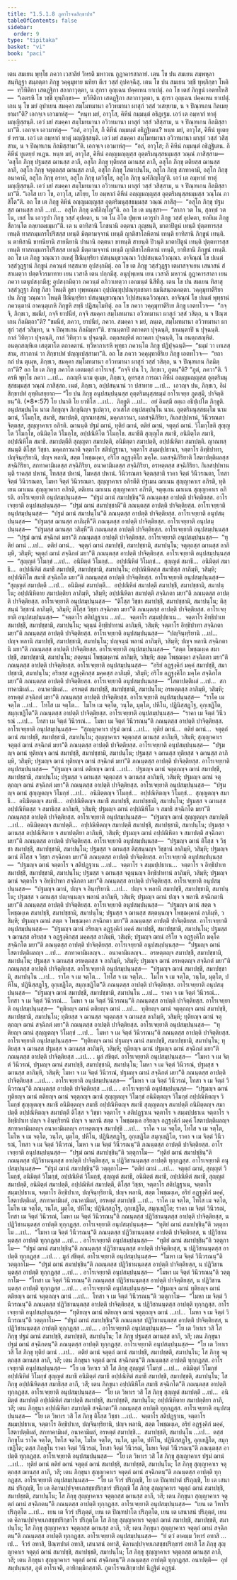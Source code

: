 ```yaml
---
title: "1.5.1.8 ภูตาโรจนสิกฺขาปท"
tableOfContents: false
sidebar:
  order: 9
type: "tipitaka"
basket: "vi"
book: "paci"
---
```



<DynamicBreadcrumb />

<Division number="67" book="paci">

<Paragraph number="220" book="paci">
เตน สมเยน พุทฺโธ ภควา เวสาลิยํ วิหรติ มหาวเน กูฏาคารสาลายํ. เตน โข ปน สมเยน สมฺพหุลา สนฺทิฏฺฐา สมฺภตฺตา ภิกฺขู วคฺคุมุทาย นทิยา ตีเร วสฺสํ อุปคจฺฉึสุ. เตน โข ปน สมเยน วชฺชี ทุพฺภิกฺขา โหติ—  ทฺวีหิติกา เสตฏฺฐิกา สลากาวุตฺตา, น สุกรา อุญฺเฉน ปคฺคเหน ยาเปตุํ. อถ โข เตสํ ภิกฺขูนํ เอตทโหสิ—  “เอตรหิ โข วชฺชี ทุพฺภิกฺขา—  ทฺวีหิติกา เสตฏฺฐิกา สลากาวุตฺตา, น สุกรา อุญฺเฉน ปคฺคเหน ยาเปตุํ. เกน นุ โข มยํ อุปาเยน สมคฺคา สมฺโมทมานา อวิวทมานา ผาสุกํ วสฺสํ วเสยฺยาม, น จ ปิณฺฑเกน กิลเมยฺยามา”ติ? เอกจฺเจ เอวมาหํสุ—  “หนฺท มยํ, อาวุโส, คิหีนํ กมฺมนฺตํ อธิฏฺเฐม. เอวํ เต อมฺหากํ ทาตุํ มญฺญิสฺสนฺติ. เอวํ มยํ สมคฺคา สมฺโมทมานา อวิวทมานา ผาสุกํ วสฺสํ วสิสฺสาม, น จ ปิณฺฑเกน กิลมิสฺสามา”ติ. เอกจฺเจ เอวมาหํสุ—  “อลํ, อาวุโส, กึ คิหีนํ กมฺมนฺตํ อธิฏฺฐิเตน? หนฺท มยํ, อาวุโส, คิหีนํ ทูเตยฺยํ หราม. เอวํ เต อมฺหากํ ทาตุํ มญฺญิสฺสนฺติ. เอวํ มยํ สมคฺคา สมฺโมทมานา อวิวทมานา ผาสุกํ วสฺสํ วสิสฺสาม, น จ ปิณฺฑเกน กิลมิสฺสามา”ติ. เอกจฺเจ เอวมาหํสุ—  “อลํ, อาวุโส; กึ คิหีนํ กมฺมนฺตํ อธิฏฺฐิเตน. กึ คิหีนํ ทูเตยฺยํ หเฏน. หนฺท มยํ, อาวุโส, คิหีนํ อญฺญมญฺญสฺส อุตฺตริมนุสฺสธมฺมสฺส วณฺณํ ภาสิสฺสาม—  ‘อสุโก ภิกฺขุ ปฐมสฺส ฌานสฺส ลาภี, อสุโก ภิกฺขุ ทุติยสฺส ฌานสฺส ลาภี, อสุโก ภิกฺขุ ตติยสฺส ฌานสฺส ลาภี, อสุโก ภิกฺขุ จตุตฺถสฺส ฌานสฺส ลาภี, อสุโก ภิกฺขุ โสตาปนฺโน, อสุโก ภิกฺขุ สกทาคามี, อสุโก ภิกฺขุ อนาคามี, อสุโก ภิกฺขุ อรหา, อสุโก ภิกฺขุ เตวิชฺโช, อสุโก ภิกฺขุ ฉฬภิญฺโญ’ติ. เอวํ เต อมฺหากํ ทาตุํ มญฺญิสฺสนฺติ. เอวํ มยํ สมคฺคา สมฺโมทมานา อวิวทมานา ผาสุกํ วสฺสํ วสิสฺสาม, น จ ปิณฺฑเกน กิลมิสฺสามา”ติ. “เอโส เยว โข, อาวุโส, เสโยฺย, โย อมฺหากํ คิหีนํ อญฺญมญฺญสฺส อุตฺตริมนุสฺสธมฺมสฺส วณฺโณ ภาสิโต”ติ.
</Paragraph>

<Paragraph number="221" book="paci">
อถ โข เต ภิกฺขู คิหีนํ อญฺญมญฺญสฺส อุตฺตริมนุสฺสธมฺมสฺส วณฺณํ ภาสึสุ—  “อสุโก ภิกฺขุ ปฐมสฺส ฌานสฺส ลาภี …เป…  อสุโก ภิกฺขุ ฉฬภิญฺโญ”ติ. อถ โข เต มนุสฺสา—  “ลาภา วต โน, สุลทฺธํ วต โน, เยสํ โน เอวรูปา ภิกฺขู วสฺสํ อุปคตา, น วต โน อิโต ปุพฺเพ เอวรูปา ภิกฺขู วสฺสํ อุปคตา, ยถยิเม ภิกฺขู สีลวนฺโต กลฺยาณธมฺมา”ติ. เต น ตาทิสานิ โภชนานิ อตฺตนา ภุญฺชนฺติ, มาตาปิตูนํ เทนฺติ ปุตฺตทารสฺส เทนฺติ ทาสกมฺมกรโปริสสฺส เทนฺติ มิตฺตามจฺจานํ เทนฺติ ญาติสาโลหิตานํ เทนฺติ ยาทิสานิ ภิกฺขูนํ เทนฺติ. น ตาทิสานิ ขาทนียานิ สายนียานิ ปานานิ อตฺตนา ขาทนฺติ สายนฺติ ปิวนฺติ มาตาปิตูนํ เทนฺติ ปุตฺตทารสฺส เทนฺติ ทาสกมฺมกรโปริสสฺส เทนฺติ มิตฺตามจฺจานํ เทนฺติ ญาติสาโลหิตานํ เทนฺติ, ยาทิสานิ ภิกฺขูนํ เทนฺติ. อถ โข เต ภิกฺขู วณฺณวา อเหสุํ ปีณินฺทฺริยา ปสนฺนมุขวณฺณา วิปฺปสนฺนฉวิวณฺณา.
</Paragraph>

</Division>
<Division number="68" book="paci">

<Paragraph number="222" book="paci">
อาจิณฺณํ โข ปเนตํ วสฺสํวุฏฺฐานํ ภิกฺขูนํ ภควนฺตํ ทสฺสนาย อุปสงฺกมิตุํ. อถ โข เต ภิกฺขู วสฺสํวุฏฺฐา เตมาสจฺจเยน เสนาสนํ สํสาเมตฺวา ปตฺตจีวรมาทาย เยน เวสาลี เตน ปกฺกมึสุ. อนุปุพฺเพน เยน เวสาลี มหาวนํ กูฏาคารสาลา เยน ภควา เตนุปสงฺกมึสุ; อุปสงฺกมิตฺวา ภควนฺตํ อภิวาเทตฺวา เอกมนฺตํ นิสีทึสุ. เตน โข ปน สมเยน ทิสาสุ วสฺสํวุฏฺฐา ภิกฺขู กิสา โหนฺติ ลูขา ทุพฺพณฺณา อุปฺปณฺฑุปฺปณฺฑุกชาตา ธมนิสนฺถตคตฺตา. วคฺคุมุทาตีริยา ปน ภิกฺขู วณฺณวา โหนฺติ ปีณินฺทฺริยา ปสนฺนมุขวณฺณา วิปฺปสนฺนฉวิวณฺณา. อาจิณฺณํ โข ปเนตํ พุทฺธานํ ภควนฺตานํ อาคนฺตุเกหิ ภิกฺขูหิ สทฺธึ ปฏิสมฺโมทิตุํ. อถ โข ภควา วคฺคุมุทาตีริเย ภิกฺขู เอตทโวจ—  “กจฺจิ, ภิกฺขเว, ขมนียํ, กจฺจิ ยาปนียํ, กจฺจิ สมคฺคา สมฺโมทมานา อวิวทมานา ผาสุกํ วสฺสํ วสิตฺถ, น จ ปิณฺฑเกน กิลมิตฺถา”ติ? “ขมนียํ, ภควา, ยาปนียํ, ภควา. สมคฺคา จ มยํ, ภนฺเต, สมฺโมทมานา อวิวทมานา ผาสุกํ วสฺสํ วสิมฺหา, น จ ปิณฺฑเกน กิลมิมฺหา”ติ. ชานนฺตาปิ ตถาคตา ปุจฺฉนฺติ, ชานนฺตาปิ น ปุจฺฉนฺติ. กาลํ วิทิตฺวา ปุจฺฉนฺติ, กาลํ วิทิตฺวา น ปุจฺฉนฺติ. อตฺถสญฺหิตํ ตถาคตา ปุจฺฉนฺติ, โน อนตฺถสญฺหิตํ. อนตฺถสญฺหิเต เสตุฆาโต ตถาคตานํ. ทฺวีหากาเรหิ พุทฺธา ภควนฺโต ภิกฺขู ปฏิปุจฺฉนฺติ—  “ธมฺมํ วา เทเสสฺสาม, สาวกานํ วา สิกฺขาปทํ ปญฺญเปสฺสามา”ติ.
</Paragraph>

<Paragraph number="223" book="paci">
อถ โข ภควา วคฺคุมุทาตีริเย ภิกฺขู เอตทโวจ—  “ยถา กถํ ปน ตุเมฺห, ภิกฺขเว, สมคฺคา สมฺโมทมานา อวิวทมานา ผาสุกํ วสฺสํ วสิตฺถ, น จ ปิณฺฑเกน กิลมิตฺถา”ติ? อถ โข เต ภิกฺขู ภควโต เอตมตฺถํ อาโรเจสุํ. “กจฺจิ ปน โว, ภิกฺขเว, ภูตนฺ”ติ? “ภูตํ, ภควา”ติ. วิครหิ พุทฺโธ ภควา …เป…  กถญฺหิ นาม ตุเมฺห, ภิกฺขเว, อุทรสฺส การณา คิหีนํ อญฺญมญฺญสฺส อุตฺตริมนุสฺสธมฺมสฺส วณฺณํ ภาสิสฺสถ. เนตํ, ภิกฺขเว, อปฺปสนฺนานํ วา ปสาทาย …เป…  เอวญฺจ ปน, ภิกฺขเว, อิมํ สิกฺขาปทํ อุทฺทิเสยฺยาถ—
</Paragraph>

</Division>
<Division number="69" book="paci">

<Paragraph number="224" book="paci">
<Emphasis>“โย ปน ภิกฺขุ อนุปสมฺปนฺนสฺส อุตฺตริมนุสฺสธมฺมํ อาโรเจยฺย ภูตสฺมึ, ปาจิตฺติยนฺ”</Emphasis>ติ. (*8*:<Emphasis>57</Emphasis>)
</Paragraph>

</Division>
<Division number="70" book="paci">

<Paragraph number="225" book="paci">
<Emphasis>โย ปนา</Emphasis>ติ โย ยาทิโส …เป…  <Emphasis>ภิกฺขู</Emphasis>ติ …เป…  อยํ อิมสฺมึ อตฺเถ อธิปฺเปโต ภิกฺขูติ.
</Paragraph>

<Paragraph number="226" book="paci">
<Emphasis>อนุปสมฺปนฺโน</Emphasis> นาม ภิกฺขุญฺจ ภิกฺขุนิญฺจ ฐเปตฺวา, อวเสโส อนุปสมฺปนฺโน นาม.
</Paragraph>

<Paragraph number="227" book="paci">
<Emphasis>อุตฺตริมนุสฺสธมฺโม</Emphasis> นาม ฌานํ, วิโมกฺโข, สมาธิ, สมาปตฺติ, ญาณทสฺสนํ, มคฺคภาวนา, ผลสจฺฉิกิริยา, กิเลสปฺปหานํ, วินีวรณตา จิตฺตสฺส, สุญฺญาคาเร อภิรติ.
</Paragraph>

<Paragraph number="228" book="paci">
<Emphasis>ฌานนฺ</Emphasis>ติ ปฐมํ ฌานํ, ทุติยํ ฌานํ, ตติยํ ฌานํ, จตุตฺถํ ฌานํ.
</Paragraph>

<Paragraph number="229" book="paci">
<Emphasis>วิโมกฺโข</Emphasis>ติ สุญฺญโต วิโมกฺโข, อนิมิตฺโต วิโมกฺโข, อปฺปณิหิโต วิโมกฺโข.
</Paragraph>

<Paragraph number="230" book="paci">
<Emphasis>สมาธี</Emphasis>ติ สุญฺญโต สมาธิ, อนิมิตฺโต สมาธิ, อปฺปณิหิโต สมาธิ.
</Paragraph>

<Paragraph number="231" book="paci">
<Emphasis>สมาปตฺตี</Emphasis>ติ สุญฺญตา สมาปตฺติ, อนิมิตฺตา สมาปตฺติ, อปฺปณิหิตา สมาปตฺติ.
</Paragraph>

<Paragraph number="232" book="paci">
<Emphasis>ญาณทสฺสนนฺ</Emphasis>ติ ติโสฺส วิชฺชา.
</Paragraph>

<Paragraph number="233" book="paci">
<Emphasis>มคฺคภาวนา</Emphasis>ติ จตฺตาโร สติปฏฺฐานา, จตฺตาโร สมฺมปฺปธานา, จตฺตาโร อิทฺธิปาทา, ปญฺจินฺทฺริยานิ, ปญฺจ พลานิ, สตฺต โพชฺฌงฺคา, อริโย อฏฺฐงฺคิโก มคฺโค.
</Paragraph>

<Paragraph number="234" book="paci">
<Emphasis>ผลสจฺฉิกิริยา</Emphasis>ติ โสตาปตฺติผลสฺส สจฺฉิกิริยา, สกทาคามิผลสฺส สจฺฉิกิริยา, อนาคามิผลสฺส สจฺฉิกิริยา, อรหตฺตสฺส สจฺฉิกิริยา.
</Paragraph>

<Paragraph number="235" book="paci">
<Emphasis>กิเลสปฺปหานนฺ</Emphasis>ติ ราคสฺส ปหานํ, โทสสฺส ปหานํ, โมหสฺส ปหานํ.
</Paragraph>

<Paragraph number="236" book="paci">
<Emphasis>วินีวรณตา จิตฺตสฺสา</Emphasis>ติ ราคา จิตฺตํ วินีวรณตา, โทสา จิตฺตํ วินีวรณตา, โมหา จิตฺตํ วินีวรณตา.
</Paragraph>

<Paragraph number="237" book="paci">
<Emphasis>สุญฺญาคาเร อภิรตี</Emphasis>ติ ปฐเมน ฌาเนน สุญฺญาคาเร อภิรติ, ทุติเยน ฌาเนน สุญฺญาคาเร อภิรติ, ตติเยน ฌาเนน สุญฺญาคาเร อภิรติ, จตุตฺเถน ฌาเนน สุญฺญาคาเร อภิรติ.
</Paragraph>

</Division>
<Division number="71" book="paci">

<Paragraph number="238" book="paci">
<Emphasis>อาโรเจยฺยา</Emphasis>ติ อนุปสมฺปนฺนสฺส—  “ปฐมํ ฌานํ สมาปชฺชินฺ”ติ ภณนฺตสฺส อาปตฺติ ปาจิตฺติยสฺส.
</Paragraph>

<Paragraph number="239" book="paci">
<Emphasis>อาโรเจยฺยา</Emphasis>ติ อนุปสมฺปนฺนสฺส—  “ปฐมํ ฌานํ สมาปชฺชามี”ติ ภณนฺตสฺส อาปตฺติ ปาจิตฺติยสฺส.
</Paragraph>

<Paragraph number="240" book="paci">
<Emphasis>อาโรเจยฺยา</Emphasis>ติ อนุปสมฺปนฺนสฺส—  “ปฐมํ ฌานํ สมาปนฺโน”ติ ภณนฺตสฺส อาปตฺติ ปาจิตฺติยสฺส.
</Paragraph>

<Paragraph number="241" book="paci">
<Emphasis>อาโรเจยฺยา</Emphasis>ติ อนุปสมฺปนฺนสฺส—  “ปฐมสฺส ฌานสฺส ลาภิมฺหี”ติ ภณนฺตสฺส อาปตฺติ ปาจิตฺติยสฺส.
</Paragraph>

<Paragraph number="242" book="paci">
<Emphasis>อาโรเจยฺยา</Emphasis>ติ อนุปสมฺปนฺนสฺส—  “ปฐมสฺส ฌานสฺส วสิมฺหี”ติ ภณนฺตสฺส อาปตฺติ ปาจิตฺติยสฺส.
</Paragraph>

<Paragraph number="243" book="paci">
<Emphasis>อาโรเจยฺยา</Emphasis>ติ อนุปสมฺปนฺนสฺส—  “ปฐมํ ฌานํ สจฺฉิกตํ มยา”ติ ภณนฺตสฺส อาปตฺติ ปาจิตฺติยสฺส.
</Paragraph>

<Paragraph number="244" book="paci">
<Emphasis>อาโรเจยฺยา</Emphasis>ติ อนุปสมฺปนฺนสฺส—  “ทุติยํ ฌานํ …เป…  ตติยํ ฌานํ…  จตุตฺถํ ฌานํ สมาปชฺชึ, สมาปชฺชามิ, สมาปนฺโน; จตุตฺถสฺส ฌานสฺส ลาภิมฺหิ, วสิมฺหิ; จตุตฺถํ ฌานํ สจฺฉิกตํ มยา”ติ ภณนฺตสฺส อาปตฺติ ปาจิตฺติยสฺส.
</Paragraph>

<Paragraph number="245" book="paci">
<Emphasis>อาโรเจยฺยา</Emphasis>ติ อนุปสมฺปนฺนสฺส—  “สุญฺญตํ วิโมกฺขํ …เป…  อนิมิตฺตํ วิโมกฺขํ…  อปฺปณิหิตํ วิโมกฺขํ…  สุญฺญตํ สมาธึ…  อนิมิตฺตํ สมาธึ…  อปฺปณิหิตํ สมาธึ สมาปชฺชึ, สมาปชฺชามิ, สมาปนฺโน; อปฺปณิหิตสฺส สมาธิสฺส ลาภิมฺหิ, วสิมฺหิ; อปฺปณิหิโต สมาธิ สจฺฉิกโต มยา”ติ ภณนฺตสฺส อาปตฺติ ปาจิตฺติยสฺส.
</Paragraph>

<Paragraph number="246" book="paci">
<Emphasis>อาโรเจยฺยา</Emphasis>ติ อนุปสมฺปนฺนสฺส—  “สุญฺญตํ สมาปตฺตึ …เป…  อนิมิตฺตํ สมาปตฺตึ…  อปฺปณิหิตํ สมาปตฺตึ สมาปชฺชึ, สมาปชฺชามิ, สมาปนฺโน; อปฺปณิหิตาย สมาปตฺติยา ลาภิมฺหิ, วสิมฺหิ; อปฺปณิหิตา สมาปตฺติ สจฺฉิกตา มยา”ติ ภณนฺตสฺส อาปตฺติ ปาจิตฺติยสฺส.
</Paragraph>

<Paragraph number="247" book="paci">
<Emphasis>อาโรเจยฺยา</Emphasis>ติ อนุปสมฺปนฺนสฺส—  “ติโสฺส วิชฺชา สมาปชฺชึ, สมาปชฺชามิ, สมาปนฺโน; ติสฺสนฺนํ วิชฺชานํ ลาภิมฺหิ, วสิมฺหิ; ติโสฺส วิชฺชา สจฺฉิกตา มยา”ติ ภณนฺตสฺส อาปตฺติ ปาจิตฺติยสฺส.
</Paragraph>

<Paragraph number="248" book="paci">
<Emphasis>อาโรเจยฺยา</Emphasis>ติ อนุปสมฺปนฺนสฺส—  “จตฺตาโร สติปฏฺฐาเน …เป…  จตฺตาโร สมฺมปฺปธาเน…  จตฺตาโร อิทฺธิปาเท สมาปชฺชึ, สมาปชฺชามิ, สมาปนฺโน; จตุนฺนํ อิทฺธิปาทานํ ลาภิมฺหิ, วสิมฺหิ; จตฺตาโร อิทฺธิปาทา สจฺฉิกตา มยา”ติ ภณนฺตสฺส อาปตฺติ ปาจิตฺติยสฺส.
</Paragraph>

<Paragraph number="249" book="paci">
<Emphasis>อาโรเจยฺยา</Emphasis>ติ อนุปสมฺปนฺนสฺส—  “ปญฺจินฺทฺริยานิ …เป…  ปญฺจ พลานิ สมาปชฺชึ, สมาปชฺชามิ, สมาปนฺโน; ปญฺจนฺนํ พลานํ ลาภิมฺหิ, วสิมฺหิ; ปญฺจ พลานิ สจฺฉิกตานิ มยา”ติ ภณนฺตสฺส อาปตฺติ ปาจิตฺติยสฺส.
</Paragraph>

<Paragraph number="250" book="paci">
<Emphasis>อาโรเจยฺยา</Emphasis>ติ อนุปสมฺปนฺนสฺส—  “สตฺต โพชฺฌงฺเค สมาปชฺชึ, สมาปชฺชามิ, สมาปนฺโน; สตฺตนฺนํ โพชฺฌงฺคานํ ลาภิมฺหิ, วสิมฺหิ; สตฺต โพชฺฌงฺคา สจฺฉิกตา มยา”ติ ภณนฺตสฺส อาปตฺติ ปาจิตฺติยสฺส.
</Paragraph>

<Paragraph number="251" book="paci">
<Emphasis>อาโรเจยฺยา</Emphasis>ติ อนุปสมฺปนฺนสฺส—  “อริยํ อฏฺฐงฺคิกํ มคฺคํ สมาปชฺชึ, สมาปชฺชามิ, สมาปนฺโน; อริยสฺส อฏฺฐงฺคิกสฺส มคฺคสฺส ลาภิมฺหิ, วสิมฺหิ; อริโย อฏฺฐงฺคิโก มคฺโค สจฺฉิกโต มยา”ติ ภณนฺตสฺส อาปตฺติ ปาจิตฺติยสฺส.
</Paragraph>

<Paragraph number="252" book="paci">
<Emphasis>อาโรเจยฺยา</Emphasis>ติ อนุปสมฺปนฺนสฺส—  “โสตาปตฺติผลํ …เป…  สกทาคามิผลํ…  อนาคามิผลํ…  อรหตฺตํ สมาปชฺชึ, สมาปชฺชามิ, สมาปนฺโน; อรหตฺตสฺส ลาภิมฺหิ, วสิมฺหิ; อรหตฺตํ สจฺฉิกตํ มยา”ติ ภณนฺตสฺส อาปตฺติ ปาจิตฺติยสฺส.
</Paragraph>

<Paragraph number="253" book="paci">
<Emphasis>อาโรเจยฺยา</Emphasis>ติ อนุปสมฺปนฺนสฺส—  “ราโค เม จตฺโต …เป…  โทโส เม จตฺโต…  โมโห เม จตฺโต, วนฺโต, มุตฺโต, ปหีโน, ปฏินิสฺสฏฺโฐ, อุกฺเขฏิโต, สมุกฺเขฏิโต”ติ ภณนฺตสฺส อาปตฺติ ปาจิตฺติยสฺส.
</Paragraph>

<Paragraph number="254" book="paci">
<Emphasis>อาโรเจยฺยา</Emphasis>ติ อนุปสมฺปนฺนสฺส—  “ราคา เม จิตฺตํ วินีวรณํ …เป…  โทสา เม จิตฺตํ วินีวรณํ…  โมหา เม จิตฺตํ วินีวรณนฺ”ติ ภณนฺตสฺส อาปตฺติ ปาจิตฺติยสฺส.
</Paragraph>

<Paragraph number="255" book="paci">
<Emphasis>อาโรเจยฺยา</Emphasis>ติ อนุปสมฺปนฺนสฺส—  “สุญฺญาคาเร ปฐมํ ฌานํ …เป…  ทุติยํ ฌานํ…  ตติยํ ฌานํ…  จตุตฺถํ ฌานํ สมาปชฺชึ, สมาปชฺชามิ, สมาปนฺโน; สุญฺญาคาเร จตุตฺถสฺส ฌานสฺส ลาภิมฺหิ, วสิมฺหิ; สุญฺญาคาเร จตุตฺถํ ฌานํ สจฺฉิกตํ มยา”ติ ภณนฺตสฺส อาปตฺติ ปาจิตฺติยสฺส.
</Paragraph>

</Division>
<Division number="72" book="paci">

<Paragraph number="256" book="paci">
<Emphasis>อาโรเจยฺยา</Emphasis>ติ อนุปสมฺปนฺนสฺส—  “ปฐมญฺจ ฌานํ ทุติยญฺจ ฌานํ สมาปชฺชึ, สมาปชฺชามิ, สมาปนฺโน; ปฐมสฺส จ ฌานสฺส ทุติยสฺส จ ฌานสฺส ลาภิมฺหิ, วสิมฺหิ; ปฐมญฺจ ฌานํ ทุติยญฺจ ฌานํ สจฺฉิกตํ มยา”ติ ภณนฺตสฺส อาปตฺติ ปาจิตฺติยสฺส.
</Paragraph>

<Paragraph number="257" book="paci">
<Emphasis>อาโรเจยฺยา</Emphasis>ติ อนุปสมฺปนฺนสฺส—  “ปฐมญฺจ ฌานํ ตติยญฺจ ฌานํ …เป…  ปฐมญฺจ ฌานํ จตุตฺถญฺจ ฌานํ สมาปชฺชึ, สมาปชฺชามิ, สมาปนฺโน; ปฐมสฺส จ ฌานสฺส จตุตฺถสฺส จ ฌานสฺส ลาภิมฺหิ, วสิมฺหิ; ปฐมญฺจ ฌานํ จตุตฺถญฺจ ฌานํ สจฺฉิกตํ มยา”ติ ภณนฺตสฺส อาปตฺติ ปาจิตฺติยสฺส.
</Paragraph>

<Paragraph number="258" book="paci">
<Emphasis>อาโรเจยฺยา</Emphasis>ติ อนุปสมฺปนฺนสฺส—  “ปฐมญฺจ ฌานํ สุญฺญตญฺจ วิโมกฺขํ …เป…  อนิมิตฺตญฺจ วิโมกฺขํ…  อปฺปณิหิตญฺจ วิโมกฺขํ…  สุญฺญตญฺจ สมาธึ…  อนิมิตฺตญฺจ สมาธึ…  อปฺปณิหิตญฺจ สมาธึ สมาปชฺชึ, สมาปชฺชามิ, สมาปนฺโน; ปฐมสฺส จ ฌานสฺส อปฺปณิหิตสฺส จ สมาธิสฺส ลาภิมฺหิ, วสิมฺหิ; ปฐมญฺจ ฌานํ อปฺปณิหิโต จ สมาธิ สจฺฉิกโต มยา”ติ ภณนฺตสฺส อาปตฺติ ปาจิตฺติยสฺส.
</Paragraph>

<Paragraph number="259" book="paci">
<Emphasis>อาโรเจยฺยา</Emphasis>ติ อนุปสมฺปนฺนสฺส—  “ปฐมญฺจ ฌานํ สุญฺญตญฺจ สมาปตฺตึ …เป…  อนิมิตฺตญฺจ สมาปตฺตึ…  อปฺปณิหิตญฺจ สมาปตฺตึ สมาปชฺชึ, สมาปชฺชามิ, สมาปนฺโน; ปฐมสฺส จ ฌานสฺส อปฺปณิหิตาย จ สมาปตฺติยา ลาภิมฺหิ, วสิมฺหิ; ปฐมญฺจ ฌานํ อปฺปณิหิตา จ สมาปตฺติ สจฺฉิกตา มยา”ติ ภณนฺตสฺส อาปตฺติ ปาจิตฺติยสฺส.
</Paragraph>

<Paragraph number="260" book="paci">
<Emphasis>อาโรเจยฺยา</Emphasis>ติ อนุปสมฺปนฺนสฺส—  “ปฐมญฺจ ฌานํ ติโสฺส จ วิชฺชา สมาปชฺชึ, สมาปชฺชามิ, สมาปนฺโน; ปฐมสฺส จ ฌานสฺส ติสฺสนฺนญฺจ วิชฺชานํ ลาภิมฺหิ, วสิมฺหิ; ปฐมญฺจ ฌานํ ติโสฺส จ วิชฺชา สจฺฉิกตา มยา”ติ ภณนฺตสฺส อาปตฺติ ปาจิตฺติยสฺส.
</Paragraph>

<Paragraph number="261" book="paci">
<Emphasis>อาโรเจยฺยา</Emphasis>ติ อนุปสมฺปนฺนสฺส—  “ปฐมญฺจ ฌานํ จตฺตาโร จ สติปฏฺฐาเน …เป…  จตฺตาโร จ สมฺมปฺปธาเน…  จตฺตาโร จ อิทฺธิปาเท สมาปชฺชึ, สมาปชฺชามิ, สมาปนฺโน; ปฐมสฺส จ ฌานสฺส จตุนฺนญฺจ อิทฺธิปาทานํ ลาภิมฺหิ, วสิมฺหิ; ปฐมญฺจ ฌานํ จตฺตาโร จ อิทฺธิปาทา สจฺฉิกตา มยา”ติ ภณนฺตสฺส อาปตฺติ ปาจิตฺติยสฺส.
</Paragraph>

<Paragraph number="262" book="paci">
<Emphasis>อาโรเจยฺยา</Emphasis>ติ อนุปสมฺปนฺนสฺส—  “ปฐมญฺจ ฌานํ, ปญฺจ จ อินฺทฺริยานิ …เป…  ปญฺจ จ พลานิ สมาปชฺชึ, สมาปชฺชามิ, สมาปนฺโน; ปฐมสฺส จ ฌานสฺส ปญฺจนฺนญฺจ พลานํ ลาภิมฺหิ, วสิมฺหิ; ปฐมญฺจ ฌานํ ปญฺจ จ พลานิ สจฺฉิกตานิ มยา”ติ ภณนฺตสฺส อาปตฺติ ปาจิตฺติยสฺส.
</Paragraph>

<Paragraph number="263" book="paci">
<Emphasis>อาโรเจยฺยา</Emphasis>ติ อนุปสมฺปนฺนสฺส—  “ปฐมญฺจ ฌานํ สตฺต จ โพชฺฌงฺเค สมาปชฺชึ, สมาปชฺชามิ, สมาปนฺโน; ปฐมสฺส จ ฌานสฺส สตฺตนฺนญฺจ โพชฺฌงฺคานํ ลาภิมฺหิ, วสิมฺหิ; ปฐมญฺจ ฌานํ สตฺต จ โพชฺฌงฺคา สจฺฉิกตา มยา”ติ ภณนฺตสฺส อาปตฺติ ปาจิตฺติยสฺส.
</Paragraph>

<Paragraph number="264" book="paci">
<Emphasis>อาโรเจยฺยา</Emphasis>ติ อนุปสมฺปนฺนสฺส—  “ปฐมญฺจ ฌานํ อริยญฺจ อฏฺฐงฺคิกํ มคฺคํ สมาปชฺชึ, สมาปชฺชามิ, สมาปนฺโน; ปฐมสฺส จ ฌานสฺส อริยสฺส จ อฏฺฐงฺคิกสฺส มคฺคสฺส ลาภิมฺหิ, วสิมฺหิ; ปฐมญฺจ ฌานํ อริโย จ อฏฺฐงฺคิโก มคฺโค สจฺฉิกโต มยา”ติ ภณนฺตสฺส อาปตฺติ ปาจิตฺติยสฺส.
</Paragraph>

<Paragraph number="265" book="paci">
<Emphasis>อาโรเจยฺยา</Emphasis>ติ อนุปสมฺปนฺนสฺส—  “ปฐมญฺจ ฌานํ โสตาปตฺติผลญฺจ …เป…  สกทาคามิผลญฺจ…  อนาคามิผลญฺจ…  อรหตฺตญฺจ สมาปชฺชึ, สมาปชฺชามิ, สมาปนฺโน; ปฐมสฺส จ ฌานสฺส อรหตฺตสฺส จ ลาภิมฺหิ, วสิมฺหิ; ปฐมญฺจ ฌานํ อรหตฺตญฺจ สจฺฉิกตํ มยา”ติ ภณนฺตสฺส อาปตฺติ ปาจิตฺติยสฺส.
</Paragraph>

<Paragraph number="266" book="paci">
<Emphasis>อาโรเจยฺยา</Emphasis>ติ อนุปสมฺปนฺนสฺส—  “ปฐมญฺจ ฌานํ สมาปชฺชึ, สมาปชฺชามิ, สมาปนฺโน …เป…  ราโค จ เม จตฺโต…  โทโส จ เม จตฺโต…  โมโห จ เม จตฺโต, วนฺโต, มุตฺโต, ปหีโน, ปฏินิสฺสฏฺโฐ, อุกฺเขฏิโต, สมุกฺเขฏิโต”ติ ภณนฺตสฺส อาปตฺติ ปาจิตฺติยสฺส.
</Paragraph>

<Paragraph number="267" book="paci">
<Emphasis>อาโรเจยฺยา</Emphasis>ติ อนุปสมฺปนฺนสฺส—  “ปฐมญฺจ ฌานํ สมาปชฺชึ, สมาปชฺชามิ, สมาปนฺโน …เป…  ราคา จ เม จิตฺตํ วินีวรณํ…  โทสา จ เม จิตฺตํ วินีวรณํ…  โมหา จ เม จิตฺตํ วินีวรณนฺ”ติ ภณนฺตสฺส อาปตฺติ ปาจิตฺติยสฺส.
</Paragraph>

</Division>
<Division number="73" book="paci">

<Paragraph number="268" book="paci">
<Emphasis>อาโรเจยฺยา</Emphasis>ติ อนุปสมฺปนฺนสฺส—  “ทุติยญฺจ ฌานํ ตติยญฺจ ฌานํ …เป…  ทุติยญฺจ ฌานํ จตุตฺถญฺจ ฌานํ สมาปชฺชึ, สมาปชฺชามิ, สมาปนฺโน; ทุติยสฺส จ ฌานสฺส จตุตฺถสฺส จ ฌานสฺส ลาภิมฺหิ, วสิมฺหิ; ทุติยญฺจ ฌานํ จตุตฺถญฺจ ฌานํ สจฺฉิกตํ มยา”ติ ภณนฺตสฺส อาปตฺติ ปาจิตฺติยสฺส.
</Paragraph>

<Paragraph number="269" book="paci">
<Emphasis>อาโรเจยฺยา</Emphasis>ติ อนุปสมฺปนฺนสฺส—  “ทุติยญฺจ ฌานํ สุญฺญตญฺจ วิโมกฺขํ …เป…  โมหา จ เม จิตฺตํ วินีวรณนฺ”ติ ภณนฺตสฺส อาปตฺติ ปาจิตฺติยสฺส.
</Paragraph>

<Paragraph number="270" book="paci">
<Emphasis>อาโรเจยฺยา</Emphasis>ติ อนุปสมฺปนฺนสฺส—  “ทุติยญฺจ ฌานํ ปฐมญฺจ ฌานํ สมาปชฺชึ, สมาปชฺชามิ, สมาปนฺโน; ทุติยสฺส จ ฌานสฺส ปฐมสฺส จ ฌานสฺส ลาภิมฺหิ, วสิมฺหิ; ทุติยญฺจ ฌานํ ปฐมญฺจ ฌานํ สจฺฉิกตํ มยา”ติ ภณนฺตสฺส อาปตฺติ ปาจิตฺติยสฺส …เป… .

</Paragraph>
</Division>

<Paragraph number="271" type="center" book="paci">
มูลํ สํขิตฺตํ.


</Paragraph>

<Paragraph number="272" book="paci">
<Emphasis>อาโรเจยฺยา</Emphasis>ติ อนุปสมฺปนฺนสฺส—  “โมหา จ เม จิตฺตํ วินีวรณํ, ปฐมญฺจ ฌานํ สมาปชฺชึ, สมาปชฺชามิ, สมาปนฺโน; โมหา จ เม จิตฺตํ วินีวรณํ, ปฐมสฺส จ ฌานสฺส ลาภิมฺหิ, วสิมฺหิ; โมหา จ เม จิตฺตํ วินีวรณํ, ปฐมญฺจ ฌานํ สจฺฉิกตํ มยา”ติ ภณนฺตสฺส อาปตฺติ ปาจิตฺติยสฺส …เป… .
</Paragraph>

<Paragraph number="273" book="paci">
<Emphasis>อาโรเจยฺยา</Emphasis>ติ อนุปสมฺปนฺนสฺส—  “โมหา จ เม จิตฺตํ วินีวรณํ, โทสา จ เม จิตฺตํ วินีวรณนฺ”ติ ภณนฺตสฺส อาปตฺติ ปาจิตฺติยสฺส …เป… .
</Paragraph>

<Paragraph number="274" book="paci">
<Emphasis>อาโรเจยฺยา</Emphasis>ติ อนุปสมฺปนฺนสฺส—  “ปฐมญฺจ ฌานํ ทุติยญฺจ ฌานํ ตติยญฺจ ฌานํ จตุตฺถญฺจ ฌานํ สุญฺญตญฺจ วิโมกฺขํ อนิมิตฺตญฺจ วิโมกฺขํ อปฺปณิหิตญฺจ วิโมกฺขํ สุญฺญตญฺจ สมาธึ อนิมิตฺตญฺจ สมาธึ อปฺปณิหิตญฺจ สมาธึ สุญฺญตญฺจ สมาปตฺตึ อนิมิตฺตญฺจ สมาปตฺตึ อปฺปณิหิตญฺจ สมาปตฺตึ ติโสฺส จ วิชฺชา จตฺตาโร จ สติปฏฺฐาเน จตฺตาโร จ สมฺมปฺปธาเน จตฺตาโร จ อิทฺธิปาเท ปญฺจ จ อินฺทฺริยานิ ปญฺจ จ พลานิ สตฺต จ โพชฺฌงฺเค อริยญฺจ อฏฺฐงฺคิกํ มคฺคํ โสตาปตฺติผลญฺจ สกทาคามิผลญฺจ อนาคามิผลญฺจ อรหตฺตญฺจ สมาปชฺชึ …เป…  ราโค จ เม จตฺโต, โทโส จ เม จตฺโต, โมโห จ เม จตฺโต, วนฺโต, มุตฺโต, ปหีโน, ปฏินิสฺสฏฺโฐ, อุกฺเขฏิโต สมุกฺเขฏิโต, ราคา จ เม จิตฺตํ วินีวรณํ, โทสา จ เม จิตฺตํ วินีวรณํ, โมหา จ เม จิตฺตํ วินีวรณนฺ”ติ ภณนฺตสฺส อาปตฺติ ปาจิตฺติยสฺส.
</Paragraph>

<Division number="74" book="paci">

<Paragraph number="275" book="paci">
<Emphasis>อาโรเจยฺยา</Emphasis>ติ อนุปสมฺปนฺนสฺส—  “ปฐมํ ฌานํ สมาปชฺชินฺ”ติ วตฺตุกาโม—  “ทุติยํ ฌานํ สมาปชฺชินฺ”ติ ภณนฺตสฺส ปฏิวิชานนฺตสฺส อาปตฺติ ปาจิตฺติยสฺส, น ปฏิวิชานนฺตสฺส อาปตฺติ ทุกฺกฏสฺส.
</Paragraph>

<Paragraph number="276" book="paci">
<Emphasis>อาโรเจยฺยา</Emphasis>ติ อนุปสมฺปนฺนสฺส—  “ปฐมํ ฌานํ สมาปชฺชินฺ”ติ วตฺตุกาโม—  “ตติยํ ฌานํ …เป…  จตุตฺถํ ฌานํ, สุญฺญตํ วิโมกฺขํ, อนิมิตฺตํ วิโมกฺขํ, อปฺปณิหิตํ วิโมกฺขํ, สุญฺญตํ สมาธึ, อนิมิตฺตํ สมาธึ, อปฺปณิหิตํ สมาธึ, สุญฺญตํ สมาปตฺตึ, อนิมิตฺตํ สมาปตฺตึ, อปฺปณิหิตํ สมาปตฺตึ, ติโสฺส วิชฺชา, จตฺตาโร สติปฏฺฐาเน, จตฺตาโร สมฺมปฺปธาเน, จตฺตาโร อิทฺธิปาเท, ปญฺจินฺทฺริยานิ, ปญฺจ พลานิ, สตฺต โพชฺฌงฺเค, อริยํ อฏฺฐงฺคิกํ มคฺคํ, โสตาปตฺติผลํ, สกทาคามิผลํ, อนาคามิผลํ, อรหตฺตํ สมาปชฺชึ …เป…  ราโค เม จตฺโต, โทโส เม จตฺโต, โมโห เม จตฺโต, วนฺโต, มุตฺโต, ปหีโน; ปฏินิสฺสฏฺโฐ, อุกฺเขฏิโต, สมุกฺเขฏิโต; ราคา เม จิตฺตํ วินีวรณํ, โทสา เม จิตฺตํ วินีวรณํ, โมหา เม จิตฺตํ วินีวรณนฺ”ติ ภณนฺตสฺส ปฏิวิชานนฺตสฺส อาปตฺติ ปาจิตฺติยสฺส, น ปฏิวิชานนฺตสฺส อาปตฺติ ทุกฺกฏสฺส.
</Paragraph>

<Paragraph number="277" book="paci">
<Emphasis>อาโรเจยฺยา</Emphasis>ติ อนุปสมฺปนฺนสฺส—  “ทุติยํ ฌานํ สมาปชฺชินฺ”ติ วตฺตุกาโม …เป…  “โมหา เม จิตฺตํ วินีวรณนฺ”ติ ภณนฺตสฺส ปฏิวิชานนฺตสฺส อาปตฺติ ปาจิตฺติยสฺส, น ปฏิวิชานนฺตสฺส อาปตฺติ ทุกฺกฏสฺส …เป… .
</Paragraph>

<Paragraph number="278" book="paci">
<Emphasis>อาโรเจยฺยา</Emphasis>ติ อนุปสมฺปนฺนสฺส—  “ทุติยํ ฌานํ สมาปชฺชินฺ”ติ วตฺตุกาโม—  “ปฐมํ ฌานํ สมาปชฺชินฺ”ติ ภณนฺตสฺส ปฏิวิชานนฺตสฺส อาปตฺติ ปาจิตฺติยสฺส, น ปฏิวิชานนฺตสฺส อาปตฺติ ทุกฺกฏสฺส …เป… .

</Paragraph>
</Division>

<Paragraph number="279" type="center" book="paci">
มูลํ สํขิตฺตํ.


</Paragraph>

<Paragraph number="280" book="paci">
<Emphasis>อาโรเจยฺยา</Emphasis>ติ อนุปสมฺปนฺนสฺส—  “โมหา เม จิตฺตํ วินีวรณนฺ”ติ วตฺตุกาโม—  “ปฐมํ ฌานํ สมาปชฺชินฺ”ติ ภณนฺตสฺส ปฏิวิชานนฺตสฺส อาปตฺติ ปาจิตฺติยสฺส, น ปฏิวิชานนฺตสฺส อาปตฺติ ทุกฺกฏสฺส …เป… .
</Paragraph>

<Paragraph number="281" book="paci">
<Emphasis>อาโรเจยฺยา</Emphasis>ติ อนุปสมฺปนฺนสฺส—  “โมหา เม จิตฺตํ วินีวรณนฺ”ติ วตฺตุกาโม—  “โทสา เม จิตฺตํ วินีวรณนฺ”ติ ภณนฺตสฺส ปฏิวิชานนฺตสฺส อาปตฺติ ปาจิตฺติยสฺส, น ปฏิวิชานนฺตสฺส อาปตฺติ ทุกฺกฏสฺส …เป… .
</Paragraph>

<Paragraph number="282" book="paci">
<Emphasis>อาโรเจยฺยา</Emphasis>ติ อนุปสมฺปนฺนสฺส—  “ปฐมญฺจ ฌานํ ทุติยญฺจ ฌานํ ตติยญฺจ ฌานํ จตุตฺถญฺจ ฌานํ …เป…  โทสา จ เม จิตฺตํ วินีวรณนฺ”ติ วตฺตุกาโม—  “โมหา เม จิตฺตํ วินีวรณนฺ”ติ ภณนฺตสฺส ปฏิวิชานนฺตสฺส อาปตฺติ ปาจิตฺติยสฺส, น ปฏิวิชานนฺตสฺส อาปตฺติ ทุกฺกฏสฺส.
</Paragraph>

<Paragraph number="283" book="paci">
<Emphasis>อาโรเจยฺยา</Emphasis>ติ อนุปสมฺปนฺนสฺส—  “ทุติยญฺจ ฌานํ ตติยญฺจ ฌานํ จตุตฺถญฺจ ฌานํ …เป…  โมหา จ เม จิตฺตํ วินีวรณนฺ”ติ วตฺตุกาโม—  “ปฐมํ ฌานํ สมาปชฺชินฺ”ติ ภณนฺตสฺส ปฏิวิชานนฺตสฺส อาปตฺติ ปาจิตฺติยสฺส, น ปฏิวิชานนฺตสฺส อาปตฺติ ทุกฺกฏสฺส …เป… .
</Paragraph>

<Division number="75" book="paci">

<Paragraph number="284" book="paci">
<Emphasis>อาโรเจยฺยา</Emphasis>ติ อนุปสมฺปนฺนสฺส—  “โย เต วิหาเร วสิ โส ภิกฺขุ ปฐมํ ฌานํ สมาปชฺชิ, สมาปชฺชติ, สมาปนฺโน; โส ภิกฺขุ ปฐมสฺส ฌานสฺส ลาภี, วสี; เตน ภิกฺขุนา ปฐมํ ฌานํ สจฺฉิกตนฺ”ติ ภณนฺตสฺส อาปตฺติ ทุกฺกฏสฺส.
</Paragraph>

<Paragraph number="285" book="paci">
<Emphasis>อาโรเจยฺยา</Emphasis>ติ อนุปสมฺปนฺนสฺส—  “โย เต วิหาเร วสิ โส ภิกฺขุ ทุติยํ ฌานํ …เป…  ตติยํ ฌานํ จตุตฺถํ ฌานํ สมาปชฺชิ, สมาปชฺชติ, สมาปนฺโน; โส ภิกฺขุ จตุตฺถสฺส ฌานสฺส ลาภี, วสี; เตน ภิกฺขุนา จตุตฺถํ ฌานํ สจฺฉิกตนฺ”ติ ภณนฺตสฺส อาปตฺติ ทุกฺกฏสฺส.
</Paragraph>

<Paragraph number="286" book="paci">
<Emphasis>อาโรเจยฺยา</Emphasis>ติ อนุปสมฺปนฺนสฺส—  “โย เต วิหาเร วสิ โส ภิกฺขุ สุญฺญตํ วิโมกฺขํ …เป…  อนิมิตฺตํ วิโมกฺขํ อปฺปณิหิตํ วิโมกฺขํ สุญฺญตํ สมาธึ อนิมิตฺตํ สมาธึ อปฺปณิหิตํ สมาธึ สมาปชฺชิ, สมาปชฺชติ, สมาปนฺโน; โส ภิกฺขุ อปฺปณิหิตสฺส สมาธิสฺส ลาภี, วสี; เตน ภิกฺขุนา อปฺปณิหิโต สมาธิ สจฺฉิกโต”ติ ภณนฺตสฺส อาปตฺติ ทุกฺกฏสฺส.
</Paragraph>

<Paragraph number="287" book="paci">
<Emphasis>อาโรเจยฺยา</Emphasis>ติ อนุปสมฺปนฺนสฺส—  “โย เต วิหาเร วสิ โส ภิกฺขุ สุญฺญตํ สมาปตฺตึ …เป…  อนิมิตฺตํ สมาปตฺตึ อปฺปณิหิตํ สมาปตฺตึ สมาปชฺชิ, สมาปชฺชติ, สมาปนฺโน; อปฺปณิหิตาย สมาปตฺติยา ลาภี, วสี; เตน ภิกฺขุนา อปฺปณิหิตา สมาปตฺติ สจฺฉิกตา”ติ ภณนฺตสฺส อาปตฺติ ทุกฺกฏสฺส.
</Paragraph>

<Paragraph number="288" book="paci">
<Emphasis>อาโรเจยฺยา</Emphasis>ติ อนุปสมฺปนฺนสฺส—  “โย เต วิหาเร วสิ โส ภิกฺขุ ติโสฺส วิชฺชา …เป…  จตฺตาโร สติปฏฺฐาเน, จตฺตาโร สมฺมปฺปธาเน, จตฺตาโร อิทฺธิปาเท, ปญฺจินฺทฺริยานิ, ปญฺจ พลานิ, สตฺต โพชฺฌงฺเค, อริยํ อฏฺฐงฺคิกํ มคฺคํ, โสตาปตฺติผลํ, สกทาคามิผลํ, อนาคามิผลํ, อรหตฺตํ สมาปชฺชิ…  สมาปชฺชติ, สมาปนฺโน …เป…  ตสฺส ภิกฺขุโน ราโค จตฺโต, โทโส จตฺโต, โมโห จตฺโต, วนฺโต, มุตฺโต, ปหีโน, ปฏินิสฺสฏฺโฐ, อุกฺเขฏิโต, สมุกฺเขฏิโต; ตสฺส ภิกฺขุโน ราคา จิตฺตํ วินีวรณํ, โทสา จิตฺตํ วินีวรณํ, โมหา จิตฺตํ วินีวรณนฺ”ติ ภณนฺตสฺส อาปตฺติ ทุกฺกฏสฺส.
</Paragraph>

<Paragraph number="289" book="paci">
<Emphasis>อาโรเจยฺยา</Emphasis>ติ อนุปสมฺปนฺนสฺส—  “โย เต วิหาเร วสิ โส ภิกฺขุ สุญฺญาคาเร ปฐมํ ฌานํ …เป…  ทุติยํ ฌานํ ตติยํ ฌานํ จตุตฺถํ ฌานํ สมาปชฺชิ, สมาปชฺชติ, สมาปนฺโน; โส ภิกฺขุ สุญฺญาคาเร จตุตฺถสฺส ฌานสฺส ลาภี, วสี; เตน ภิกฺขุนา สุญฺญาคาเร จตุตฺถํ ฌานํ สจฺฉิกตนฺ”ติ ภณนฺตสฺส อาปตฺติ ทุกฺกฏสฺส.
</Paragraph>

<Paragraph number="290" book="paci">
<Emphasis>อาโรเจยฺยา</Emphasis>ติ อนุปสมฺปนฺนสฺส—  “โย เต จีวรํ ปริภุญฺชิ, โย เต ปิณฺฑปาตํ ปริภุญฺชิ, โย เต เสนาสนํ ปริภุญฺชิ, โย เต คิลานปฺปจฺจยเภสชฺชปริกฺขารํ ปริภุญฺชิ โส ภิกฺขุ สุญฺญาคาเร จตุตฺถํ ฌานํ สมาปชฺชิ, สมาปชฺชติ, สมาปนฺโน; โส ภิกฺขุ สุญฺญาคาเร จตุตฺถสฺส ฌานสฺส ลาภี, วสี; เตน ภิกฺขุนา สุญฺญาคาเร จตุตฺถํ ฌานํ สจฺฉิกตนฺ”ติ ภณนฺตสฺส อาปตฺติ ทุกฺกฏสฺส.
</Paragraph>

</Division>
<Division number="76" book="paci">

<Paragraph number="291" book="paci">
<Emphasis>อาโรเจยฺยา</Emphasis>ติ อนุปสมฺปนฺนสฺส—  “เยน เต วิหาโร ปริภุตฺโต …เป…  เยน เต จีวรํ ปริภุตฺตํ, เยน เต ปิณฺฑปาโต ปริภุตฺโต, เยน เต เสนาสนํ ปริภุตฺตํ, เยน เต คิลานปฺปจฺจยเภสชฺชปริกฺขาโร ปริภุตฺโต โส ภิกฺขุ สุญฺญาคาเร จตุตฺถํ ฌานํ สมาปชฺชิ, สมาปชฺชติ, สมาปนฺโน; โส ภิกฺขุ สุญฺญาคาเร จตุตฺถสฺส ฌานสฺส ลาภี, วสี; เตน ภิกฺขุนา สุญฺญาคาเร จตุตฺถํ ฌานํ สจฺฉิกตนฺ”ติ ภณนฺตสฺส อาปตฺติ ทุกฺกฏสฺส.
</Paragraph>

<Paragraph number="292" book="paci">
<Emphasis>อาโรเจยฺยา</Emphasis>ติ อนุปสมฺปนฺนสฺส—  “ยํ ตฺวํ อาคมฺม วิหารํ อทาสิ …เป…  จีวรํ อทาสิ, ปิณฺฑปาตํ อทาสิ, เสนาสนํ อทาสิ, คิลานปฺปจฺจยเภสชฺชปริกฺขารํ อทาสิ โส ภิกฺขุ สุญฺญาคาเร จตุตฺถํ ฌานํ สมาปชฺชิ, สมาปชฺชติ, สมาปนฺโน; โส ภิกฺขุ สุญฺญาคาเร จตุตฺถสฺส ฌานสฺส ลาภี, วสี; เตน ภิกฺขุนา สุญฺญาคาเร จตุตฺถํ ฌานํ สจฺฉิกตนฺ”ติ ภณนฺตสฺส อาปตฺติ ทุกฺกฏสฺส.
</Paragraph>

</Division>
<Division number="77" book="paci">

<Paragraph number="293" book="paci">
อนาปตฺติ—  อุปสมฺปนฺนสฺส, ภูตํ อาโรเจติ, อาทิกมฺมิกสฺสาติ.

</Paragraph>
</Division>

<Paragraph number="294" type="center" book="paci">
ภูตาโรจนสิกฺขาปทํ นิฏฺฐิตํ อฏฺฐมํ.
</Paragraph>